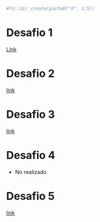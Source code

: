 

```r
#fs::dir_create(paste0("d", 1:5))
```


# Desafio 1

[Link](https://github.com/TJhon/summary/blob/main/interview-competitions/Marathona2021/d1/mrth_1_v2.py)

# Desafio 2

[link](https://github.com/TJhon/summary/blob/main/interview-competitions/Marathona2021/d2/mrth_d2.py)

# Desafio 3

[link](https://github.com/TJhon/summary/blob/main/interview-competitions/Marathona2021/d3/d3.r)

# Desafio 4

- No realizado

# Desafio 5

[link](https://github.com/TJhon/summary/blob/main/interview-competitions/Marathona2021/d5/d5.r)
